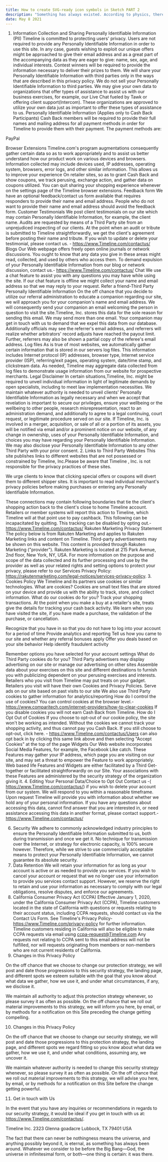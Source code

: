 ```yaml
---
title: How to create SVG-ready icon symbols in Sketch PART 2
description: "Something has always existed. According to physics, there can never be true physical nothingness—though there can be times when existence resembles nothing, such as a vacuum (the state of minimum possible energy) (Phys.org). Creating a space where there are no quantum."
date: May 8 2021
---
```


1. Information Collection and Sharing
Personally Identifiable Information (PII)
Timeline is committed to protecting users' privacy. Users are not required to provide any Personally Identifiable Information in order to use this site.
In any case, guests wishing to exploit our unique offers might be approached to give their email address and as a great part of the accompanying data as they are eager to give: name, sex, age, and individual interests. Contest winners will be required to provide the information necessary to deliver their prizes to them.
We will share your Personally Identifiable Information with third parties only in the ways that are described in this privacy policy. We do not sell your Personally Identifiable Information to third parties.
We may give your own data to organizations that offer types of assistance to assist us with our business exercises, for example, our Live Chat fueled by Tawk or offering client support(Intercom). These organizations are approved to utilize your own data just as important to offer these types of assistance to us.
Personally Identifiable Information (Applies only to Cash Back Participants)
Cash Back members will be required to provide their full names and mailing address for all payment methods in order for Timeline to provide them with their payment.
The payment methods are:

PayPal

Browser Extensions
Timeline.com's program augmentations consequently gather certain data so as to work appropriately and to assist us better understand how our product work on various devices and browsers. Information collected may include devices used, IP addresses, operating system, browsers, error logs, and other similar information. This allows us to improve your experience
On retailer sites, so as to grant Cash Back and show coupons, we track perusing, exchange action, and gather data on coupons utilized. You can quit sharing your shopping experience whenever on the settings page of the Timeline browser extensions.
Feedback form
We have an optional feedback/contact us form available that requires responders to provide their name and email address. People who do not want to provide their name and email address should avoid the feedback form.
Customer Testimonials
We post client testimonials on our site which may contain Personally Identifiable Information, for example, the client name. Audits are requested by means of a Third Party site from an unprejudiced inspecting of our clients. At the point when an audit or tribute is submitted to Timeline straightforwardly, we get the client's agreement before posting their name and tribute. If you wish to update or delete your testimonial, please contact us. - https://www.Timeline.com/contactus/
Blogs
Our Web webpage offers freely open online journals or network discussions. You ought to know that any data you give in these areas might read, collected, and used by others who access them. To demand expulsion of your Personally Identifiable Information from our blog or network discussion, contact us.- https://www.Timeline.com/contactus/
Chat
We use a chat feature to assist you with any questions you may have while using the site. If our chat feature is offline we might collect your name and email address so that we may reply to your request.
Refer a friend-Third Party Personally Identifiable Information
On the off chance that you decide to utilize our referral administration to educate a companion regarding our site, we will approach you for your companion's name and email address. We will consequently send your companion an email welcoming the person in question to visit the site.Timeline, Inc. stores this data for the sole reason for sending this email. We may send more than one email. Your companion may get in touch with us to demand that we expel this data from our database. Additionally officials may see the referrer's email address, and referrers will realize whether arbitrators' record adjusts have reached the payout limit. Further, referrers may also be shown a partial copy of the referee's email address.
Log files
As is true of most websites, we automatically gather certain information that is stored in our servers log files. This information includes Internet protocol (IP) addresses, browser type, Internet service provider (ISP), referring/exit pages, operating system, date/time stamp, and clickstream data.
As needed, Timeline may aggregate data collected from log files to demonstrate usage information from our website for prospective merchants.
Legal Disclaimer
In certain situations,Timeline, Inc. might be required to unveil individual information in light of legitimate demands by open specialists, including to meet law implementation necessities. We maintain whatever authority is needed to unveil clients' Personally Identifiable Information as legally necessary and when we accept that revelation is important to secure our privileges, ensure your wellbeing or the wellbeing to other people, research misrepresentation, react to an administration demand, and additionally to agree to a legal continuing, court request, or legitimate procedure served on our site.
If Timeline, Inc. is involved in a merger, acquisition, or sale of all or a portion of its assets, you will be notified via email and/or a prominent notice on our website, of any change in ownership, uses of your Personally Identifiable Information, and choices you may have regarding your Personally Identifiable Information.
We may also disclose your Personally Identifiable Information to any other Third Party with your prior consent.
2. Links to Third Party Websites
This site publishes links to different websites that are not possessed or constrained by Timeline, Inc.Please be aware that Timeline , Inc. is not responsible for the privacy practices of these sites.

We urge clients to know that clicking special offers or coupons will divert them to different shipper sites. It is important to read individual merchant's privacy policies before making purchases or entering any Personally Identifiable Information. 

These connections may contain following boundaries that tie the client's shopping action back to the client's close to home Timeline account. Retailers or member systems will report this action to Timeline, which Timeline will at that point use to pay cashback. This following can be incapacitated by quitting.
 This tracking can be disabled by opting out.- https://www.Timeline.com/contactus/
Rakuten Marketing Privacy Statement
The policy below is from Rakuten Marketing and applies to Rakuten Marketing links and content on Timeline.
Third-party advertisements may be shown on this website. This content is provided through Rakuten Marketing ("provider"). Rakuten Marketing is located at 215 Park Avenue, 2nd floor, New York, NY, USA. For more information on the purpose and scope of the data collected and its further processing and use by the provider as well as your related rights and setting options to protect your privacy, please refer to our Services Privacy Policy: https://rakutenmarketing.com/legal-notices/services-privacy-policy.
3. Cookies Policy
We Timeline and its partners use cookies or similar technologies.
What are cookies?
Cookies are small text files that are stored on your device and provide us with the ability to track, store, and collect information.
What do our cookies do for you?
Track your shopping transactions. At the point when you make a buy at a retailer's site, treats give the details for tracking your cash back activity. We learn when you have visited the site, if you have made a purchase, the validation of the purchase, or cancellation.

Recognize that you have  in so that you do not have to log into your account for a period of time
Provide analytics and reporting
Tell us how you came to our site and whether any referral bonuses apply
Offer you deals based on your site behavior
Help identify fraudulent activity

Remember options you have selected for your account settings
What do Third Party cookies do for you?
Third Party advertisers may display advertising on our site or manage our advertising on other sites
Assemble data about your exercises on this site and different destinations to furnish you with publicizing dependent on your perusing exercises and interests. Retailers who you visit from Timeline may put treats on your gadget. Retailers you visit will have their own Cookies and Privacy Policies. 
Serve ads on our site based on past visits to our site
We also use Third Party cookies to gather information for analytics/reporting
How do I control the use of cookies?
You can control cookies at the browser level.- https://www.comparitech.com/internet-providers/how-to-clear-cookies
If you disable cookies you will not earn Cash Back from Timeline.
How do I Opt Out of Cookies
If you choose to opt-out of our cookie policy, the site won't be working as intended. Without the cookies we cannot track your shopping activity, and thus cannot pay you Cash Back. If you still choose to opt-out, click here. - https://www.Timeline.com/contactus/Users can also opt back in by clicking this same link above and then selecting "Accept Cookies" at the top of the page
Widgets
Our Web website incorporates Social Media Features, for example, the Facebook Like catch. These Features may gather your IP address, which page you are visiting on our site, and may set a threat to empower the Feature to work appropriately. Web based life Features and Widgets are either facilitated by a Third Get-together or facilitated straightforwardly on our Site. Your associations with these Features are administered by the security strategy of the organization giving it.
4. Editing Your Personal Data/Choice to Opt Out
Contact us -( https://www.Timeline.com/contactus/) if you wish to delete your account from our system. We will respond to you within a reasonable timeframe.
Upon request Timeline will provide you with information about whether we hold any of your personal information.
If you have any questions about accessing this data, cannot find answer that you are interested in, or need assistance accessing this data in another format, please contact support.- https://www.Timeline.com/contactus/

6. Security
We adhere to commonly acknowledged industry principles to ensure the Personally Identifiable Information submitted to us, both during transmission and once we get it. No technique for transmission over the Internet, or strategy for electronic capacity, is 100% secure however. Therefore, while we strive to use commercially acceptable means to protect your Personally Identifiable Information, we cannot guarantee its absolute security.
7. Data Retention
We will retain your information for as long as your account is active or as needed to provide you services. If you wish to cancel your account or request that we no longer use your information to provide you services contact support. However, we reserve the right to retain and use your information as necessary to comply with our legal obligations, resolve disputes, and enforce our agreements.
8. California Consumer Privacy Act (CCPA)
Effective January 1, 2020, under the California Consumer Privacy Act (CCPA), Timeline customers located in the state of California with questions or requests relating to their account status, including CCPA requests, should contact us via the Contact Us Form.
See Timeline's Privacy Policy-https://www.Timeline.com/privacy-policy  for further information.
Timeline customers residing in California will also be eligible to make CCPA requests via email using ccpa-request@Timeline.com
Any requests not relating to CCPA sent to this email address will not be fulfilled, nor will requests originating from members or non-members who are not current residents of California.
9. Changes in this Privacy Policy 

On the off chance that we choose to change our protection strategy, we will post and date those progressions to this security strategy, the landing page, and different spots we esteem suitable with the goal that you know about what data we gather, how we use it, and under what circumstances, if any, we disclose it. 

We maintain all authority to adjust this protection strategy whenever, so please survey it as often as possible. On the off chance that we roll out material improvements to this strategy, we will inform you here, by email, or by methods for a notification on this Site preceding the change getting compelling. 

10. Changes in this Privacy Policy 

On the off chance that we choose to change our security strategy, we will post and date those progressions to this protection strategy, the landing page, and different spots we regard fitting so you know about what data we gather, how we use it, and under what conditions, assuming any, we uncover it. 

We maintain whatever authority is needed to change this security strategy whenever, so please survey it as often as possible. On the off chance that we roll out material improvements to this strategy, we will advise you here, by email, or by methods for a notification on this Site before the change getting powerful. 

11. Get in touch with Us 

In the event that you have any inquiries or recommendations in regards to our security strategy, it would be ideal if you get in touch with us at: https://www.Timeline.com/contactus/. 

Timeline Inc.
2323 Glenna goadacre
Lubbock, TX 79401
USA


The fact that there can never be nothingness means the universe, and anything possibly beyond it, is eternal, as something has always been around. Whatever we consider to be before the Big Bang—God, the universe in infinitesimal form, or both—one thing is certain: it was there.
